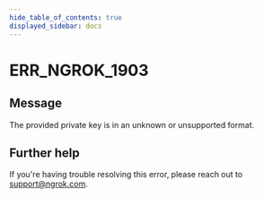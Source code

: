 ```yaml
---
hide_table_of_contents: true
displayed_sidebar: docs
---
```



# ERR_NGROK_1903

## Message

The provided private key is in an unknown or unsupported format.

<ErrorDetails error="err_ngrok_1903" />

## Further help

If you're having trouble resolving this error, please reach out to [support@ngrok.com](mailto:support@ngrok.com?subject=Help%20with%20ERR_NGROK_1903).
